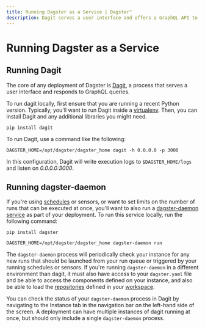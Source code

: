 ```yaml
---
title: Running Dagster as a Service | Dagster"
description: Dagit serves a user interface and offers a GraphQL API to Dagster. Here's how to run it.
---
```


# Running Dagster as a Service

## Running Dagit

The core of any deployment of Dagster is [Dagit](/concepts/dagit/dagit), a process that serves a user interface and responds
to GraphQL queries.

To run dagit locally, first ensure that you are running a recent Python version. Typically, you'll want to run Dagit inside a
[virtualenv](https://virtualenv.pypa.io/en/stable/). Then, you can install Dagit and any additional
libraries you might need.

```shell
pip install dagit
```

To run Dagit, use a command like the following:

```shell
DAGSTER_HOME=/opt/dagster/dagster_home dagit -h 0.0.0.0 -p 3000
```

In this configuration, Dagit will write execution logs to `$DAGSTER_HOME/logs` and listen on
_0.0.0.0:3000_.

## Running dagster-daemon

If you're using [schedules](/overview/schedules-sensors/schedules) or sensors, or want to set limits on the number of runs that can be executed at once,
you'll want to also run a [dagster-daemon service](/overview/daemon) as part of your deployment. To run this service locally, run the following command:

```shell
pip install dagster

DAGSTER_HOME=/opt/dagster/dagster_home dagster-daemon run
```

The `dagster-daemon` process will periodically check your instance for any new runs that should
be launched from your run queue or triggered by your running schedules or sensors.
If you're running `dagster-daemon` in a different environment than dagit, it must also have access to your
`dagster.yaml` file and be able to access the components defined on your instance,
and also be able to load the [repositories](/overview/repositories-workspaces/repositories) defined in your
[workspace](/overview/repositories-workspaces/workspaces).

You can check the status of your `dagster-daemon` process in Dagit by navigating to the Instance tab
in the navigation bar on the left-hand side of the screen. A deployment can have multiple instances of dagit running at once, but should only include a single
`dagster-daemon` process.
